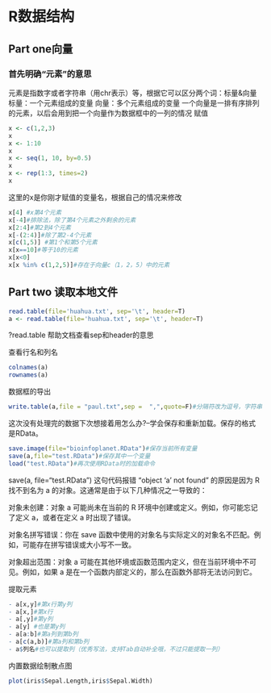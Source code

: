 # R数据结构

## Part one向量
### 首先明确“元素”的意思
元素是指数字或者字符串（用chr表示）等，根据它可以区分两个词：标量&向量
标量：一个元素组成的变量
向量：多个元素组成的变量
一个向量是一排有序排列的元素，以后会用到把一个向量作为数据框中的一列的情况
赋值
```r
x <- c(1,2,3)
x
x <- 1:10
x
x <- seq(1, 10, by=0.5)
x
x <- rep(1:3, times=2)
x
```
这里的x是你刚才赋值的变量名，根据自己的情况来修改
```r
x[4] #x第4个元素
x[-4]#排除法，除了第4个元素之外剩余的元素
x[2:4]#第2到4个元素
x[-(2:4)]#除了第2-4个元素
x[c(1,5)] #第1个和第5个元素
x[x==10]#等于10的元素
x[x<0]
x[x %in% c(1,2,5)]#存在于向量c（1，2，5）中的元素

```

## Part two 读取本地文件
```r
read.table(file='huahua.txt', sep='\t', header=T)
a <- read.table(file='huahua.txt', sep='\t', header=T)
```
?read.table 帮助文档查看sep和header的意思

查看行名和列名
```r
colnames(a)
rownames(a)
```
数据框的导出
```r
write.table(a,file = "paul.txt",sep =  ",",quote=F)#分隔符改为逗号，字符串不加双引号（默认格式带由双引号） 

```
这次没有处理完的数据下次想接着用怎么办?--学会保存和重新加载。保存的格式是RData。
```r
save.image(file="bioinfoplanet.RData")#保存当前所有变量
save(a,file="test.RData")#保存其中一个变量
load("test.RData")#再次使用RData时的加载命令
```
save(a, file="test.RData") 这句代码报错 "object 'a' not found" 的原因是因为 R 找不到名为 a 的对象。这通常是由于以下几种情况之一导致的：

对象未创建：对象 a 可能尚未在当前的 R 环境中创建或定义。例如，你可能忘记了定义 a，或者在定义 a 时出现了错误。

对象名拼写错误：你在 save 函数中使用的对象名与实际定义的对象名不匹配。例如，可能存在拼写错误或大小写不一致。

对象超出范围：对象 a 可能在其他环境或函数范围内定义，但在当前环境中不可见。例如，如果 a 是在一个函数内部定义的，那么在函数外部将无法访问到它。


提取元素
```r
- a[x,y]#第x行第y列
- a[x,]#第x行
- a[,y]#第y列
- a[y] #也是第y列
- a[a:b]#第a列到第b列
- a[c(a,b)]#第a列和第b列
- a$列名#也可以提取列（优秀写法，支持Tab自动补全哦，不过只能提取一列）
```
内置数据绘制散点图
```r
plot(iris$Sepal.Length,iris$Sepal.Width)
```









































